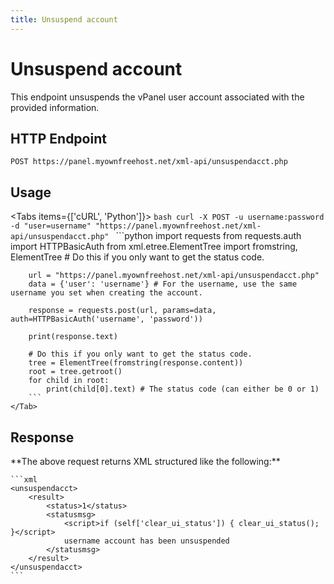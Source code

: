 ```yaml
---
title: Unsuspend account
---
```



# Unsuspend account
This endpoint unsuspends the vPanel user account associated with the provided information.


## HTTP Endpoint

`POST https://panel.myownfreehost.net/xml-api/unsuspendacct.php`

## Usage

<Tabs items={['cURL', 'Python']}>
    <Tab>
        ```bash
        curl -X POST -u username:password -d "user=username" "https://panel.myownfreehost.net/xml-api/unsuspendacct.php"
        ```
    </Tab>
    <Tab>
        ```python
        import requests
        from requests.auth import HTTPBasicAuth
        from xml.etree.ElementTree import fromstring, ElementTree # Do this if you only want to get the status code.

        url = "https://panel.myownfreehost.net/xml-api/unsuspendacct.php"
        data = {'user': 'username'} # For the username, use the same username you set when creating the account.

        response = requests.post(url, params=data, auth=HTTPBasicAuth('username', 'password'))

        print(response.text)

        # Do this if you only want to get the status code.
        tree = ElementTree(fromstring(response.content))
        root = tree.getroot()
        for child in root:
            print(child[0].text) # The status code (can either be 0 or 1)
        ```
    </Tab>
</Tabs>


## Response

<Callout emoji="💡">
    **The above request returns XML structured like the following:**

    ```xml
    <unsuspendacct>
        <result>
            <status>1</status>
            <statusmsg>
                <script>if (self['clear_ui_status']) { clear_ui_status(); }</script>
                username account has been unsuspended
            </statusmsg>
        </result>
    </unsuspendacct>
    ```
</Callout>
